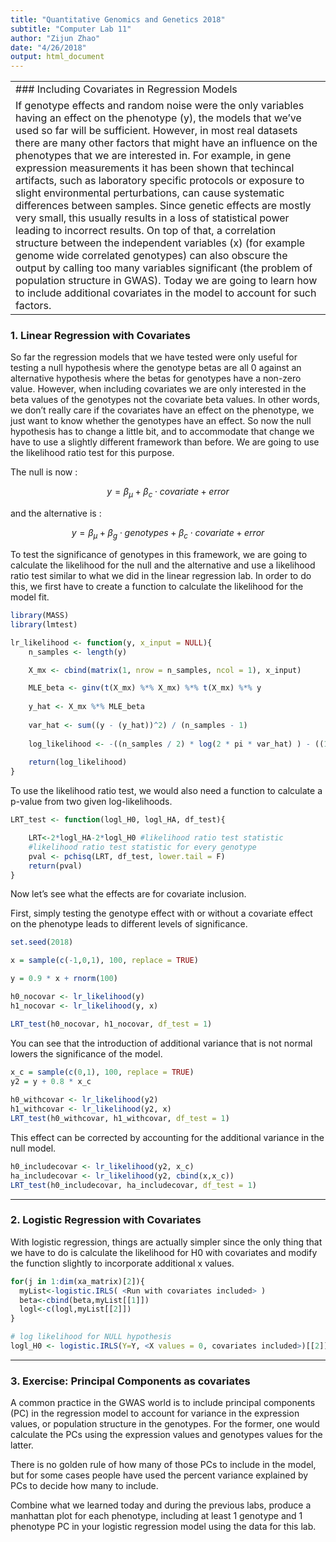 ```yaml
---
title: "Quantitative Genomics and Genetics 2018"
subtitle: "Computer Lab 11"
author: "Zijun Zhao"
date: "4/26/2018"
output: html_document
---
```


--------------------------------------------------------------------------
### Including Covariates in Regression Models 

If genotype effects and random noise were the only variables having an effect on the phenotype (y), the models that we've used so far will be sufficient. However, in most real datasets there are many other factors that might have an influence on the phenotypes that we are interested in. For example, in gene expression measurements it has been shown that techincal artifacts, such as laboratory specific protocols or exposure to slight environmental perturbations, can cause systematic differences between samples. Since genetic effects are mostly very small, this usually results in a loss of statistical power leading to incorrect results. On top of that, a correlation structure between the independent variables (x) (for example genome wide correlated genotypes) can also obscure the output by calling too many variables significant (the problem of population structure in GWAS). Today we are going to learn how to include additional covariates in the model to account for such factors.

--------------------------------------------------------------------------

### 1. Linear Regression with Covariates

So far the regression models that we have tested were only useful for testing a null hypothesis where the genotype betas are all 0 against an alternative hypothesis where the betas for genotypes have a non-zero value. However, when including covariates we are only interested in the beta values of the genotypes not the covariate beta values. In other words, we don't really care if the covariates have an effect on the phenotype, we just want to know whether the genotypes have an effect. So now the null hypothesis has to change a little bit, and to accommodate that change we have to use a slightly different framework than before. We are going to use the likelihood ratio test for this purpose. 

The null is now :

$$y = \beta_\mu + \beta_c \cdot covariate + error$$

and the alternative is :

$$y = \beta_\mu + \beta_g \cdot genotypes + \beta_c \cdot covariate + error$$

To test the significance of genotypes in this framework, we are going to calculate the likelihood for the null and the alternative and use a likelihood ratio test similar to what we did in the linear regression lab. In order to do this, we first have to create a function to calculate the likelihood for the model fit. 

```r

library(MASS)
library(lmtest)

lr_likelihood <- function(y, x_input = NULL){
    n_samples <- length(y)

    X_mx <- cbind(matrix(1, nrow = n_samples, ncol = 1), x_input)

    MLE_beta <- ginv(t(X_mx) %*% X_mx) %*% t(X_mx) %*% y
    
    y_hat <- X_mx %*% MLE_beta
    
    var_hat <- sum((y - (y_hat))^2) / (n_samples - 1)
    
    log_likelihood <- -((n_samples / 2) * log(2 * pi * var_hat) ) - ((1/ (2*var_hat)) * sum((y - (y_hat))^2))
    
    return(log_likelihood)
}
```

To use the likelihood ratio test, we would also need a function to calculate a p-value from two given log-likelihoods. 

```r

LRT_test <- function(logl_H0, logl_HA, df_test){

    LRT<-2*logl_HA-2*logl_H0 #likelihood ratio test statistic
    #likelihood ratio test statistic for every genotype
    pval <- pchisq(LRT, df_test, lower.tail = F)
    return(pval)
}

```

Now let's see what the effects are for covariate inclusion. 

First, simply testing the genotype effect with or without a covariate effect on the phenotype leads to different levels of significance. 

```r
set.seed(2018)

x = sample(c(-1,0,1), 100, replace = TRUE)

y = 0.9 * x + rnorm(100)

h0_nocovar <- lr_likelihood(y)
h1_nocovar <- lr_likelihood(y, x)

LRT_test(h0_nocovar, h1_nocovar, df_test = 1)
```

You can see that the introduction of additional variance that is not normal lowers the significance of the model.  

```r
x_c = sample(c(0,1), 100, replace = TRUE)
y2 = y + 0.8 * x_c 
  
h0_withcovar <- lr_likelihood(y2)
h1_withcovar <- lr_likelihood(y2, x)
LRT_test(h0_withcovar, h1_withcovar, df_test = 1)
```

This effect can be corrected by accounting for the additional variance in the null model.

```r
h0_includecovar <- lr_likelihood(y2, x_c)
ha_includecovar <- lr_likelihood(y2, cbind(x,x_c))
LRT_test(h0_includecovar, ha_includecovar, df_test = 1)
```

--------------------------------------------------------------------------

### 2. Logistic Regression with Covariates

With logistic regression, things are actually simpler since the only thing that we have to do is calculate the likelihood for H0 with covariates and modify the function slightly to incorporate additional x values. 

```r
for(j in 1:dim(xa_matrix)[2]){
  myList<-logistic.IRLS( <Run with covariates included> )
  beta<-cbind(beta,myList[[1]])
  logl<-c(logl,myList[[2]])
}

# log likelihood for NULL hypothesis
logl_H0 <- logistic.IRLS(Y=Y, <X values = 0, covariates included>)[[2]]


```


--------------------------------------------------------------------------

### 3. Exercise: Principal Components as covariates 

A common practice in the GWAS world is to include principal components (PC) in the regression model to account for variance in the expression values, or population structure in the genotypes. For the former, one would calculate the PCs using the expression values and genotypes values for the latter.  

There is no golden rule of how many of those PCs to include in the model, but for some cases people have used the percent variance explained by PCs to decide how many to include. 

Combine what we learned today and during the previous labs, produce a manhattan plot for each phenotype, including at least 1 genotype and 1 phenotype PC in your logistic regression model using the data for this lab.






